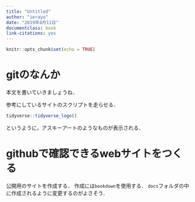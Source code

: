 ```yaml
---
title: "Untitled"
author: "ierayo"
date: "2019年4月11日"
documentclass: book
link-citations: yes
---
```


```r
knitr::opts_chunk$set(echo = TRUE)
```

# gitのなんか
本文を書いていきましょうね．

参考にしているサイトのスクリプトを走らせる．
```r
tidyverse::tidyverse_logo()
```

というように，アスキーアートのようなものが表示される．

# githubで確認できるwebサイトをつくる
公開用のサイトを作成する．
作成には`bookdown`を使用する．
`docs`フォルダの中に作成されるように変更するのがよさそう．